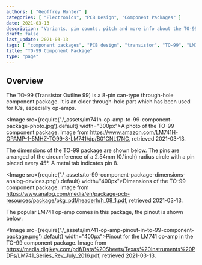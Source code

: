 ```yaml
---
authors: [ "Geoffrey Hunter" ]
categories: [ "Electronics", "PCB Design", "Component Packages" ]
date: 2021-03-13
description: "Variants, pin counts, pitch and more info about the TO-99 component package."
draft: false
last_update: 2021-03-13
tags: [ "component packages", "PCB design", "transistor", "TO-99", "LM741", "op-amp" ]
title: "TO-99 Component Package"
type: "page"
---
```


## Overview

The TO-99 (Transistor Outline 99) is a 8-pin can-type through-hole component package. It is an older through-hole part which has been used for ICs, especially op-amps.

<Image src={require('./_assets/lm741h-op-amp-to-99-component-package-photo.jpg').default} width="300px">A photo of the TO-99 component package. Image from https://www.amazon.com/LM741H-OPAMP-1-5MHZ-TO99-8-LM741/dp/B01CNL17NC, retrieved 2021-03-13.</Image>

The dimensions of the TO-99 package are shown below. The pins are arranged of the circumference of a 2.54mm (0.1inch) radius circle with a pin placed every 45°. A metal tab indicates pin 8.

<Image src={require('./_assets/to-99-component-package-dimensions-analog-devices.png').default} width="400px">Dimensions of the TO-99 component package. Image from https://www.analog.com/media/en/package-pcb-resources/package/pkg_pdf/headerh/h_08_1.pdf, retrieved 2021-03-13.</Image>

The popular LM741 op-amp comes in this package, the pinout is shown below:

<Image src={require('./_assets/lm741-op-amp-pinout-in-to-99-component-package.png').default} width="400px">Pinout for the LM741 op-amp in the TO-99 component package. Image from https://media.digikey.com/pdf/Data%20Sheets/Texas%20Instruments%20PDFs/LM741_Series_Rev_July_2016.pdf, retrieved 2021-03-13.</Image>
